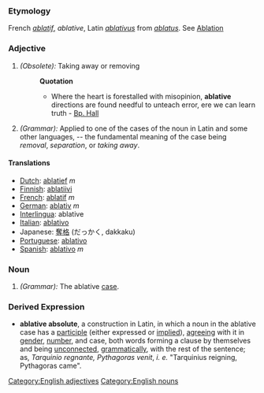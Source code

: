 ===Etymology===
French ''[[ablatif]]'', ''ablative'', Latin ''[[ablativus]]'' from ''[[ablatus]]''. See [[Ablation]]
===Adjective===
#''(Obsolete):'' Taking away or removing
#:'''Quotation'''
#:*Where the heart is forestalled with misopinion, '''ablative''' directions are found needful to unteach error, ere we can learn truth - [[Bp. Hall]]
#''(Grammar):'' Applied to one of the cases of the noun in Latin and some other languages, -- the fundamental meaning of the case being ''removal'', ''separation'', or ''taking away''.
====Translations====
*[[Dutch]]: [[ablatief]] ''m''
*[[Finnish]]: [[ablatiivi]]
*[[French]]: [[ablatif]] ''m''
*[[German]]: [[ablativ]] ''m''
*[[Interlingua]]: ablative
*[[Italian]]: [[ablativo]]
*Japanese: [[奪格]] (だっかく, dakkaku)
*[[Portuguese]]: [[ablativo]]
*[[Spanish]]: [[ablativo]] ''m''

===Noun===
#''(Grammar):'' The ablative [[case]].
===Derived Expression===
*'''ablative absolute''', a construction in Latin, in which a noun in the ablative case has a [[participle]] (either expressed or [[implied]]), [[agreeing]] with it in [[gender]], [[number]], and case, both words forming a clause by themselves and being [[unconnected]], [[grammatically]], with the rest of the sentence; as, ''Tarquinio regnante, Pythagoras venit'', ''i. e.'' "Tarquinius reigning, Pythagoras came".

[[Category:English adjectives]][[Category:English nouns]]
